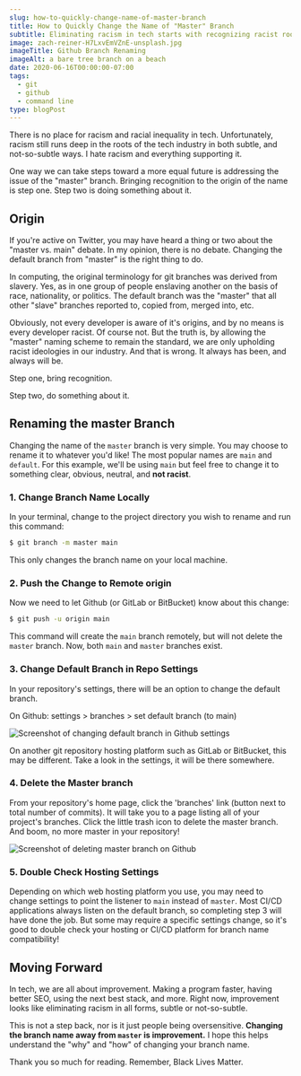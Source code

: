 ```yaml
---
slug: how-to-quickly-change-name-of-master-branch
title: How to Quickly Change the Name of "Master" Branch
subtitle: Eliminating racism in tech starts with recognizing racist roots, and fixing them.
image: zach-reiner-H7LxvEmVZnE-unsplash.jpg
imageTitle: Github Branch Renaming
imageAlt: a bare tree branch on a beach
date: 2020-06-16T00:00:00-07:00
tags:
  - git
  - github
  - command line
type: blogPost
---
```


There is no place for racism and racial inequality in tech. Unfortunately, racism still runs deep in the roots of the tech industry in both subtle, and not-so-subtle ways. I hate racism and everything supporting it.

One way we can take steps toward a more equal future is addressing the issue of the "master" branch. Bringing recognition to the origin of the name is step one. Step two is doing something about it.

## Origin

If you're active on Twitter, you may have heard a thing or two about the "master vs. main" debate. In my opinion, there is no debate. Changing the default branch from "master" is the right thing to do.

In computing, the original terminology for git branches was derived from slavery. Yes, as in one group of people enslaving another on the basis of race, nationality, or politics. The default branch was the "master" that all other "slave" branches reported to, copied from, merged into, etc.

Obviously, not every developer is aware of it's origins, and by no means is every developer racist. Of course not. But the truth is, by allowing the "master" naming scheme to remain the standard, we are only upholding racist ideologies in our industry. And that is wrong. It always has been, and always will be.

Step one, bring recognition.

Step two, do something about it.

## Renaming the master Branch

Changing the name of the `master` branch is very simple. You may choose to rename it to whatever you'd like! The most popular names are `main` and `default`. For this example, we'll be using `main` but feel free to change it to something clear, obvious, neutral, and **not racist**.

### 1. Change Branch Name Locally

In your terminal, change to the project directory you wish to rename and run this command:

```bash
$ git branch -m master main
```

This only changes the branch name on your local machine.

### 2. Push the Change to Remote origin

Now we need to let Github (or GitLab or BitBucket) know about this change:

```bash
$ git push -u origin main
```

This command will create the `main` branch remotely, but will not delete the `master` branch. Now, both `main` and `master` branches exist.

### 3. Change Default Branch in Repo Settings

In your repository's settings, there will be an option to change the default branch.

On Github: settings > branches > set default branch (to main)

![Screenshot of changing default branch in Github settings](./github-change-branch.png "Github Default Branch Settings")

On another git repository hosting platform such as GitLab or BitBucket, this may be different. Take a look in the settings, it will be there somewhere.

### 4. Delete the Master branch

From your repository's home page, click the 'branches' link (button next to total number of commits). It will take you to a page listing all of your project's branches. Click the little trash icon to delete the master branch. And boom, no more master in your repository!

![Screenshot of deleting master branch on Github](./github-delete-branch.png "Github Delete Branches")

### 5. Double Check Hosting Settings

Depending on which web hosting platform you use, you may need to change settings to point the listener to `main` instead of `master`. Most CI/CD applications always listen on the default branch, so completing step 3 will have done the job. But some may require a specific settings change, so it's good to double check your hosting or CI/CD platform for branch name compatibility!

## Moving Forward

In tech, we are all about improvement. Making a program faster, having better SEO, using the next best stack, and more. Right now, improvement looks like eliminating racism in all forms, subtle or not-so-subtle.

This is not a step back, nor is it just people being oversensitive. **Changing the branch name away from `master` is improvement.** I hope this helps understand the "why" and "how" of changing your branch name.

Thank you so much for reading. Remember, Black Lives Matter.
